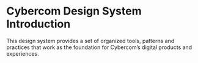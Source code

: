 
<Meta title="Design System/Intro" />

# Cybercom Design System Introduction

This design system provides a set of organized tools, patterns and practices that work as the foundation for Cybercom’s digital products and experiences.
